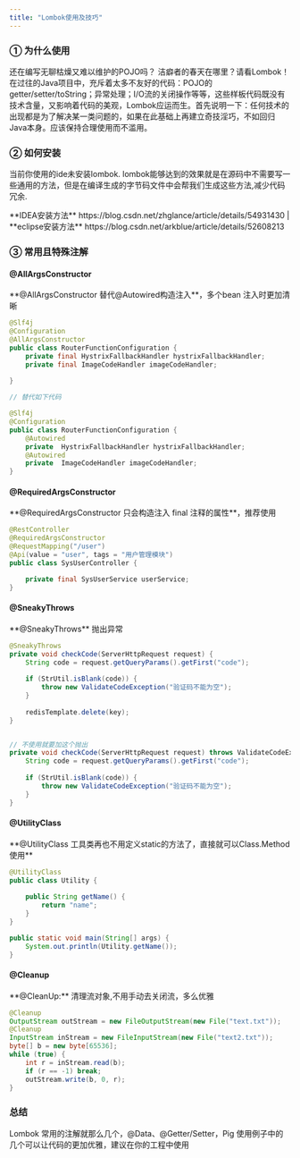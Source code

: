 ```yaml
---
title: "Lombok使用及技巧"
---
```


### ① 为什么使用

还在编写无聊枯燥又难以维护的POJO吗？  洁癖者的春天在哪里？请看Lombok！在过往的Java项目中，充斥着太多不友好的代码：POJO的getter/setter/toString；异常处理；I/O流的关闭操作等等，这些样板代码既没有技术含量，又影响着代码的美观，Lombok应运而生。首先说明一下：任何技术的出现都是为了解决某一类问题的，如果在此基础上再建立奇技淫巧，不如回归Java本身。应该保持合理使用而不滥用。

### ② 如何安装

当前你使用的ide未安装lombok. lombok能够达到的效果就是在源码中不需要写一些通用的方法，但是在编译生成的字节码文件中会帮我们生成这些方法,减少代码冗余.

<Warning>
**IDEA安装方法** https://blog.csdn.net/zhglance/article/details/54931430 | **eclipse安装方法** https://blog.csdn.net/arkblue/article/details/52608213
</Warning>

### ③ 常用且特殊注解

#### @AllArgsConstructor

<Note>
**@AllArgsConstructor 替代@Autowired构造注入**，多个bean 注入时更加清晰
</Note>

```java
@Slf4j
@Configuration
@AllArgsConstructor
public class RouterFunctionConfiguration {
    private final HystrixFallbackHandler hystrixFallbackHandler;
    private final ImageCodeHandler imageCodeHandler;
    
}

// 替代如下代码

@Slf4j
@Configuration
public class RouterFunctionConfiguration {
    @Autowired
    private  HystrixFallbackHandler hystrixFallbackHandler;
    @Autowired
    private  ImageCodeHandler imageCodeHandler;
}
```

#### @RequiredArgsConstructor

<Note>
**@RequiredArgsConstructor 只会构造注入 final 注释的属性**，推荐使用
</Note>

```java
@RestController
@RequiredArgsConstructor
@RequestMapping("/user")
@Api(value = "user", tags = "用户管理模块")
public class SysUserController {

	private final SysUserService userService;
}
```

#### @SneakyThrows

<Note>
**@SneakyThrows** 抛出异常
</Note>

```java
@SneakyThrows
private void checkCode(ServerHttpRequest request) {
    String code = request.getQueryParams().getFirst("code");
    
    if (StrUtil.isBlank(code)) {
        throw new ValidateCodeException("验证码不能为空");
    }
    
    redisTemplate.delete(key);
}


// 不使用就要加这个抛出
private void checkCode(ServerHttpRequest request) throws ValidateCodeException {
    String code = request.getQueryParams().getFirst("code");
    
    if (StrUtil.isBlank(code)) {
        throw new ValidateCodeException("验证码不能为空");
    }
}
```

#### @UtilityClass

<Note>
**@UtilityClass 工具类再也不用定义static的方法了，直接就可以Class.Method 使用**
</Note>

```java
@UtilityClass
public class Utility {
    
    public String getName() {
        return "name";
    }
}

public static void main(String[] args) {
    System.out.println(Utility.getName());
}
```

#### @Cleanup

<Note>
**@CleanUp:** 清理流对象,不用手动去关闭流，多么优雅
</Note>

```java
@Cleanup
OutputStream outStream = new FileOutputStream(new File("text.txt"));
@Cleanup
InputStream inStream = new FileInputStream(new File("text2.txt"));
byte[] b = new byte[65536];
while (true) {
    int r = inStream.read(b);
    if (r == -1) break;
    outStream.write(b, 0, r); 
}
```

### 总结

Lombok 常用的注解就那么几个，@Data、@Getter/Setter，Pig 使用例子中的几个可以让代码的更加优雅，建议在你的工程中使用 

